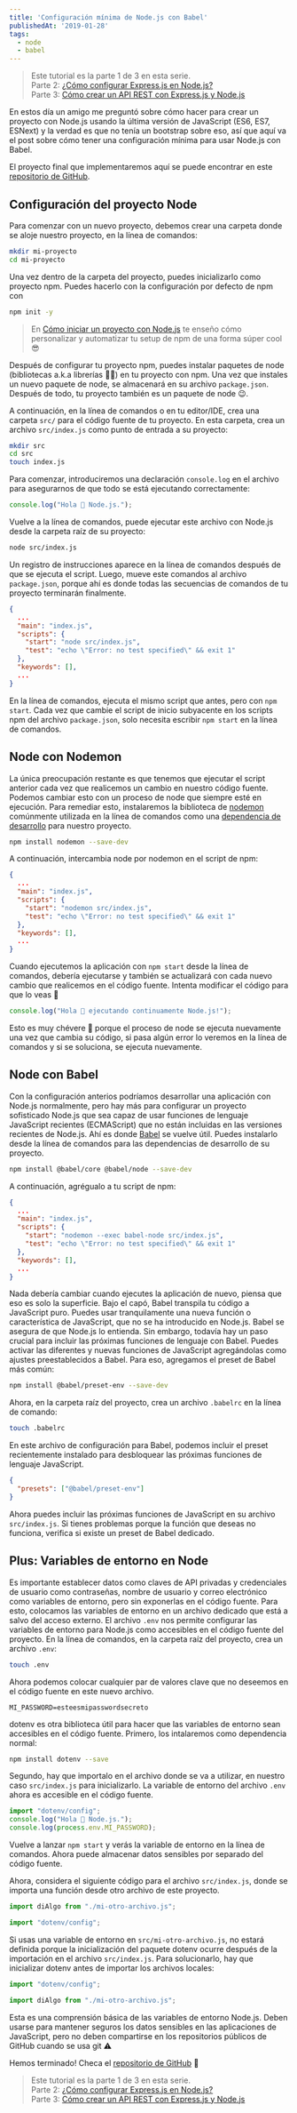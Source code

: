 ```yaml
---
title: 'Configuración mínima de Node.js con Babel'
publishedAt: '2019-01-28'
tags:
  - node
  - babel
---
```


> Este tutorial es la parte 1 de 3 en esta serie.<br />
> Parte 2: [¿Cómo configurar Express.js en Node.js?](/configurar-express-en-node)<br />
> Parte 3: [Cómo crear un API REST con Express.js y Node.js](/como-crear-api-rest-express-node)

En estos día un amigo me preguntó sobre cómo hacer para crear un proyecto con Node.js usando la última versión de JavaScript (ES6, ES7, ESNext) y la verdad es que no tenía un bootstrap sobre eso, así que aquí va el post sobre cómo tener una configuración mínima para usar Node.js con Babel.

El proyecto final que implementaremos aquí se puede encontrar en este [repositorio de GitHub](https://github.com/lavaldi/node-babel).

## Configuración del proyecto Node

Para comenzar con un nuevo proyecto, debemos crear una carpeta donde se aloje nuestro proyecto, en la línea de comandos:

```bash
mkdir mi-proyecto
cd mi-proyecto
```

Una vez dentro de la carpeta del proyecto, puedes inicializarlo como proyecto npm. Puedes hacerlo con la configuración por defecto de npm con

```bash
npm init -y
```

> En [Cómo iniciar un proyecto con Node.js](/como-iniciar-un-proyecto-con-node) te enseño cómo personalizar y automatizar tu setup de npm de una forma súper cool 😎

Después de configurar tu proyecto npm, puedes instalar paquetes de node (bibliotecas a.k.a librerías 🙈🙊) en tu proyecto con npm. Una vez que instales un nuevo paquete de node, se almacenará en su archivo `package.json`. Después de todo, tu proyecto también es un paquete de node 😉.

A continuación, en la línea de comandos o en tu editor/IDE, crea una carpeta `src/` para el código fuente de tu proyecto. En esta carpeta, crea un archivo `src/index.js` como punto de entrada a su proyecto:

```bash
mkdir src
cd src
touch index.js
```

Para comenzar, introduciremos una declaración `console.log` en el archivo para asegurarnos de que todo se está ejecutando correctamente:

```javascript
console.log("Hola 👋 Node.js.");
```

Vuelve a la línea de comandos, puede ejecutar este archivo con Node.js desde la carpeta raíz de su proyecto:

```bash
node src/index.js
```

Un registro de instrucciones aparece en la línea de comandos después de que se ejecuta el script. Luego, mueve este comandos al archivo `package.json`, porque ahí es donde todas las secuencias de comandos de tu proyecto terminarán finalmente.

```json
{
  ...
  "main": "index.js",
  "scripts": {
    "start": "node src/index.js",
    "test": "echo \"Error: no test specified\" && exit 1"
  },
  "keywords": [],
  ...
}
```

En la línea de comandos, ejecuta el mismo script que antes, pero con `npm start`. Cada vez que cambie el script de inicio subyacente en los scripts npm del archivo `package.json`, solo necesita escribir `npm start` en la línea de comandos.

## Node con Nodemon

La única preocupación restante es que tenemos que ejecutar el script anterior cada vez que realicemos un cambio en nuestro código fuente. Podemos cambiar esto con un proceso de node que siempre esté en ejecución. Para remediar esto, instalaremos la biblioteca de [nodemon](https://github.com/remy/nodemon) comúnmente utilizada en la línea de comandos como una [dependencia de desarrollo](https://docs.npmjs.com/files/package.json#dependencies) para nuestro proyecto.

```bash
npm install nodemon --save-dev
```

A continuación, intercambia node por nodemon en el script de npm:

```json
{
  ...
  "main": "index.js",
  "scripts": {
    "start": "nodemon src/index.js",
    "test": "echo \"Error: no test specified\" && exit 1"
  },
  "keywords": [],
  ...
}
```

Cuando ejecutemos la aplicación con `npm start` desde la línea de comandos, debería ejecutarse y también se actualizará con cada nuevo cambio que realicemos en el código fuente. Intenta modificar el código para que lo veas 💪

```javascript
console.log("Hola 👋 ejecutando continuamente Node.js!");
```

Esto es muy chévere 🤙 porque el proceso de node se ejecuta nuevamente una vez que cambia su código, si pasa algún error lo veremos en la línea de comandos y si se soluciona, se ejecuta nuevamente.

## Node con Babel

Con la configuración anterios podríamos desarrollar una aplicación con Node.js normalmente, pero hay más para configurar un proyecto sofisticado Node.js que sea capaz de usar funciones de lenguaje JavaScript recientes (ECMAScript) que no están incluidas en las versiones recientes de Node.js. Ahí es donde [Babel](https://babeljs.io/) se vuelve útil. Puedes instalarlo desde la línea de comandos para las dependencias de desarrollo de su proyecto.

```bash
npm install @babel/core @babel/node --save-dev
```

A continuación, agrégualo a tu script de npm:

```json
{
  ...
  "main": "index.js",
  "scripts": {
    "start": "nodemon --exec babel-node src/index.js",
    "test": "echo \"Error: no test specified\" && exit 1"
  },
  "keywords": [],
  ...
}
```

Nada debería cambiar cuando ejecutes la aplicación de nuevo, piensa que eso es solo la superficie. Bajo el capó, Babel transpila tu código a JavaScript puro. Puedes usar tranquilamente una nueva función o característica de JavaScript, que no se ha introducido en Node.js. Babel se asegura de que Node.js lo entienda. Sin embargo, todavía hay un paso crucial para incluir las próximas funciones de lenguaje con Babel. Puedes activar las diferentes y nuevas funciones de JavaScript agregándolas como ajustes preestablecidos a Babel. Para eso, agregamos el preset de Babel más común:

```bash
npm install @babel/preset-env --save-dev
```

Ahora, en la carpeta raíz del proyecto, crea un archivo `.babelrc` en la línea de comando:

```bash
touch .babelrc
```

En este archivo de configuración para Babel, podemos incluir el preset recientemente instalado para desbloquear las próximas funciones de lenguaje JavaScript.

```json
{
  "presets": ["@babel/preset-env"]
}
```

Ahora puedes incluir las próximas funciones de JavaScript en su archivo `src/index.js`. Si tienes problemas porque la función que deseas no funciona, verifica si existe un preset de Babel dedicado.

## Plus: Variables de entorno en Node

Es importante establecer datos como claves de API privadas y credenciales de usuario como contraseñas, nombre de usuario y correo electrónico como variables de entorno, pero sin exponerlas en el código fuente. Para esto, colocamos las variables de entorno en un archivo dedicado que está a salvo del acceso externo. El archivo `.env` nos permite configurar las variables de entorno para Node.js como accesibles en el código fuente del proyecto. En la línea de comandos, en la carpeta raíz del proyecto, crea un archivo `.env`:

```bash
touch .env
```

Ahora podemos colocar cualquier par de valores clave que no deseemos en el código fuente en este nuevo archivo.

```
MI_PASSWORD=esteesmipasswordsecreto
```

dotenv es otra biblioteca útil para hacer que las variables de entorno sean accesibles en el código fuente. Primero, los intalaremos como dependencia normal:

```bash
npm install dotenv --save
```

Segundo, hay que importalo en el archivo donde se va a utilizar, en nuestro caso `src/index.js` para inicializarlo. La variable de entorno del archivo `.env` ahora es accesible en el código fuente.

```javascript
import "dotenv/config";
console.log("Hola 👋 Node.js.");
console.log(process.env.MI_PASSWORD);
```

Vuelve a lanzar `npm start` y verás la variable de entorno en la línea de comandos. Ahora puede almacenar datos sensibles por separado del código fuente.

Ahora, considera el siguiente código para el archivo `src/index.js`, donde se importa una función desde otro archivo de este proyecto.

```javascript
import diAlgo from "./mi-otro-archivo.js";

import "dotenv/config";
```

Si usas una variable de entorno en `src/mi-otro-archivo.js`, no estará definida porque la inicialización del paquete dotenv ocurre después de la importación en el archivo `src/index.js`. Para solucionarlo, hay que inicializar dotenv antes de importar los archivos locales:

```javascript
import "dotenv/config";

import diAlgo from "./mi-otro-archivo.js";
```

Esta es una comprensión básica de las variables de entorno Node.js. Deben usarse para mantener seguros los datos sensibles en las aplicaciones de JavaScript, pero no deben compartirse en los repositorios públicos de GitHub cuando se usa git ⚠️

Hemos terminado! Checa el [repositorio de GitHub](https://github.com/lavaldi/node-babel) 👀

> Este tutorial es la parte 1 de 3 en esta serie.<br />
> Parte 2: [¿Cómo configurar Express.js en Node.js?](/configurar-express-en-node)<br />
> Parte 3: [Cómo crear un API REST con Express.js y Node.js](/como-crear-api-rest-express-node)
